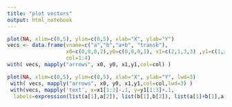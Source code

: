 ```yaml
---
title: "plot vectors"
output: html_notebook
---
```


```r
plot(NA, xlim=c(0,5), ylim=c(0,5), xlab="X", ylab="Y")
vecs <- data.frame(vname=c("a","b","a+b", "transb"), 
                   x0=c(0,0,0,2),y0=c(0,0,0,1), x1=c(2,1,3,3) ,y1=c(1,2,3,3), 
                   col=1:4)
with( vecs, mapply("arrows", x0, y0, x1,y1,col=col) )
```


```r
plot(NA, xlim=c(0,5), ylim=c(0,5), xlab="X", ylab="Y", lwd=3)
 with( vecs, mapply("arrows", x0, y0, x1,y1,col=col,lwd=3) )
 with(vecs, mapply('text', x=x1[1:3]-.1, y=y1[1:3]+.1, 
  labels=expression(list(a[1],a[2]), list(b[1],b[2]), list(a[1]+b[1],a[2]+b[2]) ) ))
```

